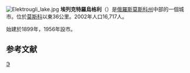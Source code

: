 {{Infobox Russian town}}
[[File:Elektrougli_lake.jpg|thumb]]
'''埃列克特羅烏格利'''（{{lang-ru|Электроу́гли}}）是[[俄羅斯|俄羅斯]][[莫斯科州|莫斯科州]]中部的一個城市。位於[[莫斯科|莫斯科]]以東36公里。2002年人口16,717人。

始建於1899年，1956年設市。

==参考文献==
{{reflist}}

{{commonscat|Elektrougli}}

{{Cities and towns in Moscow Oblast}}

[[Category:莫斯科州城市|Э]]